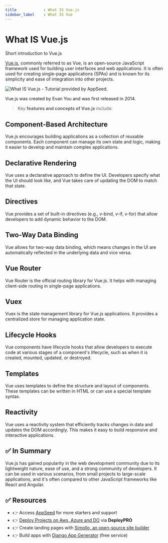 ```yaml
---
title            : What IS Vue.js 
sidebar_label    : What IS Vue 
---
```


# What IS Vue.js

<SubHeading> Short introduction to Vue.js</SubHeading>

[Vue.js](https://vuejs.org/), commonly referred to as Vue, is an open-source JavaScript framework used for building user interfaces and web applications. 
It is often used for creating single-page applications (SPAs) and is known for its simplicity and ease of integration into other projects. 

![What IS Vue.js - Tutorial provided by AppSeed.](https://github-production-user-asset-6210df.s3.amazonaws.com/51070104/269513126-cdc037ff-35f7-4397-b792-423164dbb45e.jpg)

Vue.js was created by Evan You and was first released in 2014.

> Key **features and concepts of Vue.js** include:

## **Component-Based Architecture** 

Vue.js encourages building applications as a collection of reusable components. 
Each component can manage its own state and logic, making it easier to develop and maintain complex applications.

## **Declarative Rendering** 

Vue uses a declarative approach to define the UI. Developers specify what the UI should look like, and Vue takes care of updating the DOM to match that state.

## **Directives** 

Vue provides a set of built-in directives (e.g., v-bind, v-if, v-for) that allow developers to add dynamic behavior to the DOM.

## **Two-Way Data Binding** 

Vue allows for two-way data binding, which means changes in the UI are automatically reflected in the underlying data and vice versa.

## **Vue Router** 

Vue Router is the official routing library for Vue.js. It helps with managing client-side routing in single-page applications.

## **Vuex** 

Vuex is the state management library for Vue.js applications. It provides a centralized store for managing application state.

## **Lifecycle Hooks** 

Vue components have lifecycle hooks that allow developers to execute code at various stages of a component's lifecycle, such as when it is created, mounted, updated, or destroyed.

## **Templates** 

Vue uses templates to define the structure and layout of components. These templates can be written in HTML or can use a special template syntax.

## **Reactivity** 

Vue uses a reactivity system that efficiently tracks changes in data and updates the DOM accordingly. This makes it easy to build responsive and interactive applications.

## ✅ In Summary

Vue.js has gained popularity in the web development community due to its lightweight nature, ease of use, and a strong community of developers. 
It can be used in various scenarios, from small projects to large-scale applications, and it's often compared to other JavaScript frameworks like React and Angular.

## ✅ Resources

- 👉 Access [AppSeed](https://appseed.us/) for more starters and support 
- 👉 [Deploy Projects on Aws, Azure and DO](https://www.docs.deploypro.dev/) via **DeployPRO**
- 👉 Create landing pages with [Simpllo, an open-source site builder](https://www.simpllo.com/)
- 👉 Build apps with [Django App Generator](https://app-generator.dev/django/) (free service)
